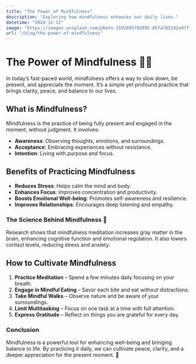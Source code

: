 ```yaml
---
title: "The Power of Mindfulness"
description: "Exploring how mindfulness enhances our daily lives."
datetime: "2024-12-12"
image: "https://images.unsplash.com/photo-1592895792095-85fa785192a9?fit=crop&w=640&h=426"
url: "/blog/the-power-of-mindfulness"
---
```


# The Power of Mindfulness 🧘‍♂️

In today’s fast-paced world, mindfulness offers a way to slow down, be present, and appreciate the moment. It’s a simple yet profound practice that brings clarity, peace, and balance to our lives.

## What is Mindfulness?

Mindfulness is the practice of being fully present and engaged in the moment, without judgment. It involves:

- **Awareness**: Observing thoughts, emotions, and surroundings.
- **Acceptance**: Embracing experiences without resistance.
- **Intention**: Living with purpose and focus.

## Benefits of Practicing Mindfulness

- **Reduces Stress**: Helps calm the mind and body.
- **Enhances Focus**: Improves concentration and productivity.
- **Boosts Emotional Well-being**: Promotes self-awareness and resilience.
- **Improves Relationships**: Encourages deep listening and empathy.

### The Science Behind Mindfulness 🧠

Research shows that mindfulness meditation increases gray matter in the brain, enhancing cognitive function and emotional regulation. It also lowers cortisol levels, reducing stress and anxiety.

## How to Cultivate Mindfulness

1. **Practice Meditation** – Spend a few minutes daily focusing on your breath.
2. **Engage in Mindful Eating** – Savor each bite and eat without distractions.
3. **Take Mindful Walks** – Observe nature and be aware of your surroundings.
4. **Limit Multitasking** – Focus on one task at a time with full attention.
5. **Express Gratitude** – Reflect on things you are grateful for every day.

### Conclusion

Mindfulness is a powerful tool for enhancing well-being and bringing balance to life. By practicing it daily, we can cultivate peace, clarity, and a deeper appreciation for the present moment. 🌿
